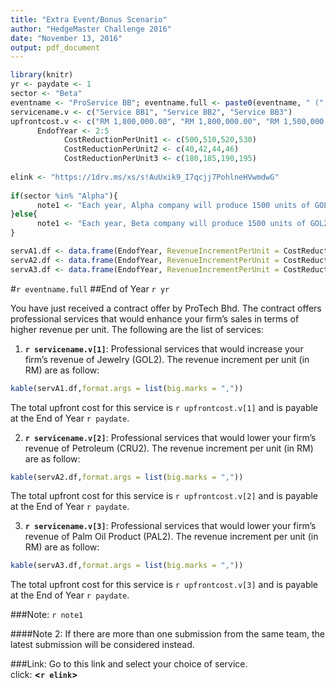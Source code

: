 ```yaml
---
title: "Extra Event/Bonus Scenario"
author: "HedgeMaster Challenge 2016"
date: "November 13, 2016"
output: pdf_document
---
```


```r
library(knitr)
yr <- paydate <- 1
sector <- "Beta"
eventname <- "ProService BB"; eventname.full <- paste0(eventname, " (", sector, ")")
servicename.v <- c("Service BB1", "Service BB2", "Service BB3")
upfrontcost.v <- c("RM 1,800,000.00", "RM 1,800,000.00", "RM 1,500,000.00")
      EndofYear <- 2:5
            CostReductionPerUnit1 <- c(500,510,520,530)
            CostReductionPerUnit2 <- c(40,42,44,46)      
            CostReductionPerUnit3 <- c(180,185,190,195)      
            
elink <- "https://1drv.ms/xs/s!AuUxik9_I7qcjj7PohlneHVwmdwG"      
            
if(sector %in% "Alpha"){
      note1 <- "Each year, Alpha company will produce 1500 units of GOL, 20000 units of CRU, 3000 units of PAL."
}else{
      note1 <- "Each year, Beta company will produce 1500 units of GOL2, 20000 units of CRU2, 3000 units of PAL2."
}

servA1.df <- data.frame(EndofYear, RevenueIncrementPerUnit = CostReductionPerUnit1 )
servA2.df <- data.frame(EndofYear, RevenueIncrementPerUnit = CostReductionPerUnit2 )
servA3.df <- data.frame(EndofYear, RevenueIncrementPerUnit = CostReductionPerUnit3 )

```

#`r eventname.full`
##End of Year `r yr` 

You have just received a contract offer by ProTech Bhd. The contract offers professional services that would enhance your firm's sales in terms of higher revenue per unit. The following are the list of services:
  

(@) **`r servicename.v[1]`**:
Professional services that would increase your firm's revenue of Jewelry (GOL2). The revenue increment per unit (in RM) are as follow:

```r
kable(servA1.df,format.args = list(big.marks = ","))
```

The total upfront cost for this service is `r upfrontcost.v[1]` and is payable at the End of Year `r paydate`.

(@) **`r servicename.v[2]`**:
Professional services that would lower your firm's revenue of Petroleum (CRU2). The revenue increment  per unit (in RM) are as follow:

```r
kable(servA2.df,format.args = list(big.marks = ","))
```

The total upfront cost for this service is `r upfrontcost.v[2]` and is payable at the End of Year `r paydate`.

(@) **`r servicename.v[3]`**: 
Professional services that would lower your firm's revenue of Palm Oil Product (PAL2). The revenue increment per unit (in RM) are as follow:

```r
kable(servA3.df,format.args = list(big.marks = ","))
```

The total upfront cost for this service is `r upfrontcost.v[3]` and is payable at the End of Year `r paydate`.

###Note: 
`r note1`

####Note 2:
If there are more than one submission from the same team, the latest submission will be considered instead.

###Link:
Go to this link and select your choice of service.  
click: __<`r elink`>__


